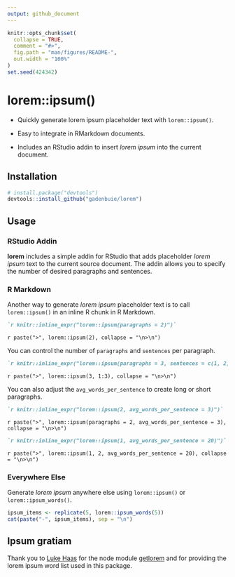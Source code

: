 ```yaml
---
output: github_document
---
```


<!-- README.md is generated from README.Rmd. Please edit that file -->

```r
knitr::opts_chunk$set(
  collapse = TRUE,
  comment = "#>",
  fig.path = "man/figures/README-",
  out.width = "100%"
)
set.seed(424342)
```

# lorem::ipsum()

<!-- badges: start -->
<!-- badges: end -->

* Quickly generate lorem ipsum placeholder text with `lorem::ipsum()`.

* Easy to integrate in RMarkdown documents.

* Includes an RStudio addin to insert *lorem ipsum* into the current document.

## Installation

``` r
# install.package("devtools")
devtools::install_github("gadenbuie/lorem")
```

## Usage

### RStudio Addin

**lorem** includes a simple addin for RStudio that
adds placeholder _lorem ipsum_ text to the current source document.
The addin allows you to specify the number of desired paragraphs and sentences.

### R Markdown

Another way to generate _lorem ipsum_ placeholder text is to call
`lorem::ipsum()` in an inline R chunk in R Markdown.

```markdown
`r knitr::inline_expr("lorem::ipsum(paragraphs = 2)")`
```

`r paste(">", lorem::ipsum(2), collapse = "\n>\n")`

You can control the number of `paragraphs` and `sentences` per paragraph.

```markdown
`r knitr::inline_expr("lorem::ipsum(paragraphs = 3, sentences = c(1, 2, 3))")`
```

`r paste(">", lorem::ipsum(3, 1:3), collapse = "\n>\n")`

You can also adjust the `avg_words_per_sentence` to create long or short paragraphs.

```markdown
`r knitr::inline_expr("lorem::ipsum(2, avg_words_per_sentence = 3)")`
```

`r paste(">", lorem::ipsum(paragraphs = 2, avg_words_per_sentence = 3), collapse = "\n>\n")`


```markdown
`r knitr::inline_expr("lorem::ipsum(1, avg_words_per_sentence = 20)")`
```

`r paste(">", lorem::ipsum(1, 2, avg_words_per_sentence = 20), collapse = "\n>\n")`

### Everywhere Else

Generate _lorem ipsum_ anywhere else using `lorem::ipsum()` or `lorem::ipsum_words()`.

```r
ipsum_items <- replicate(5, lorem::ipsum_words(5))
cat(paste("-", ipsum_items), sep = "\n")
```

## Ipsum gratiam

Thank you to
[Luke Haas](https://getlorem.com)
for the node module
[getlorem](https://github.com/lukehaas/getlorem)
and for providing the lorem ipsum word list used in this package.
